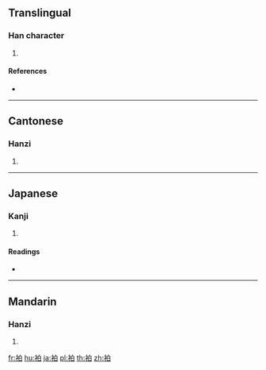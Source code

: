 {{character info/new}}
==Translingual==

===Han character===
{{Han char|rn=145|rad=衣|as=05|sn=11|four=36202|canj=LHA}}

# {{defn|Han|sort=衣05}}

====References====
* {{Han ref|kx=1114.210|dkj=34196|dj=1580.080|hdz=53083.100|uh=8899|ud=34969|bh=D7BD|bd=55229}}

----

==Cantonese==

===Hanzi===
{{yue-hanzi|jyut=|y=mak6}}

# {{defn|lang=yue|sort=衣05}}

----

==Japanese==

===Kanji===
{{ja-kanji|grade=|rs=衣05}}

# {{defn|lang=ja|sort=衣05}}

====Readings====
* {{ja-readings|on=[[は]] (ha), [[ばつ]] (batsu)|kun=[[あこめ]] (akome)|nanori=}}

----

==Mandarin==

===Hanzi===
{{cmn-hanzi|pin=[[mò]] ([[mo4]]), [[pà]] ([[pa4]])|wg=mo<sup>4</sup>, p'a<sup>4</sup>}}

# {{defn|lang=cmn|sort=衣05}}

[[fr:袙]]
[[hu:袙]]
[[ja:袙]]
[[pl:袙]]
[[th:袙]]
[[zh:袙]]